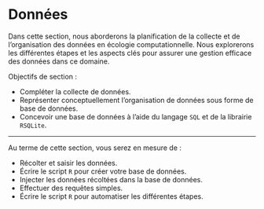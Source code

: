 # Données {#sec-donnees .unnumbered}

Dans cette section, nous aborderons la planification de la collecte et de l'organisation des données en écologie computationnelle. Nous explorerons les différentes étapes et les aspects clés pour assurer une gestion efficace des données dans ce domaine. 

Objectifs de section :

- Compléter la collecte de données.
- Représenter conceptuellement l'organisation de données sous forme de base de données.
- Concevoir une base de données à l'aide du langage `SQL` et de la librairie `RSQLite`.

---

Au terme de cette section, vous serez en mesure de :

- Récolter et saisir les données.
- Écrire le script `R` pour créer votre base de données.
- Injecter les données récoltées dans la base de données.
- Effectuer des requêtes simples.
- Écrire le script `R` pour automatiser les différentes étapes.
